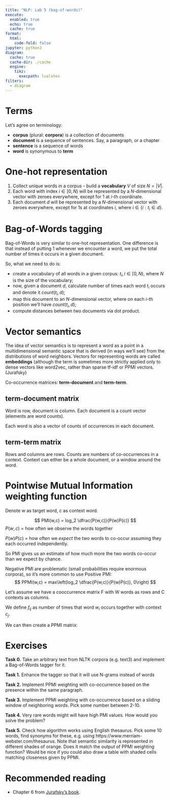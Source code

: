 ```yaml
---
title: "NLP: Lab 5 (bag-of-words)"
execute:
  enabled: true
  echo: true
  cache: true
format:
  html:
    code-fold: false
jupyter: python3
diagram:
  cache: true
  cache-dir: ./cache
  engine:
    tikz:
      execpath: lualatex
filters:
  - diagram
---
```

# Terms
Let's agree on terminology:

- **corpus** (plural: **corpora**) is a collection of documents
- **document** is a sequence of sentences. Say, a paragraph, or a chapter
- **sentence** is a sequence of words
- **word** is synonymous to **term**

# One-hot representation

1. Collect unique words in a corpus - build a **vocabulary** $V$ of size $N=|V|$.
2. Each word with index $i \in [0,N)$ will be represented by a $N$-dimensional vector with zeroes everywhere, except for $1$ at $i$-th coordinate.
3. Each document $d$ will be represented by a $N$-dimensional vector with zeroes everywhere, except for $1$s at coordinates $i$, where $i \in \left\{i: t_i \in d \right\}$.

# Bag-of-Words tagging
Bag-of-Words is very similar to one-hot representation. One difference is that instead of putting $1$ whenever we encounter a word, we put the total number of times it occurs in a given document.

 So, what we need to do is:

- create a vocabulary of all words in a given corpus: $t_i,\, i \in [0,N)$, where $N$ is the size of the vocabulary;
- now, given a document $d$, calculate number of times each word $t_i$ occurs and denote it $count(t_i, d)$;
- map this document to an $N$-dimensional vector, where on each $i$-th position we'll have $count(t_i, d)$;
- compute distances between two documents via dot product.

# Vector semantics
The idea of vector semantics is to represent a word as a point in a multidimensional semantic space that is derived (in ways we’ll see) from the distributions of word neighbors.
 Vectors for representing words are called **embeddings** (although the term is sometimes more strictly applied only to dense vectors like word2vec, rather than sparse tf-idf or PPMI vectors. (Jurafsky)

Co-occurrence matrices: **term-document** and **term-term**.

## term-document matrix
Word is row, document is column. Each document is a count vector (elements are word counts).

Each word is also a vector of counts of occurrences in each document.

## term-term matrix
Rows and columns are rows. Counts are numbers of co-occurrences in a context. Context can either be a whole document, or a window around the word.

# Pointwise Mutual Information weighting function

Denote $w$ as target word, $c$ as context word.

$$
PMI(w,c) = log_2 \dfrac{P(w,c)}{P(w)P(c)}
$$
$P(w,c)$ = how often we observe the words together

$P(w)P(c)$ = how often we *expect* the two words to co-occur assuming they each occurred independently.

So PMI gives us an estimate of how much more the two words co-occur than we expect by chance.

Negative PMI are problematic (small probabilities require enormous corpora), so it's more common to use Positive PMI:
$$
PPMI(w,c) = max\left(log_2 \dfrac{P(w,c)}{P(w)P(c)}, 0\right)
$$

Let's assume we have a cooccurrence matrix F with W words as rows and C contexts as columns.

We define $f_{ij}$ as number of times that word $w_i$ occurs together with context $c_j$.

We can then create a PPMI matrix:
\begin{align*}
&p_{ij} = \dfrac{f_{ij}}{\sum\limits_{i=1}^W \sum\limits_{j=1}^C f_{ij}},
p_{i*} = \dfrac{\sum\limits_{j=1}^C f_{ij}}{\sum\limits_{i=1}^W \sum\limits_{j=1}^C f_{ij}},
p_{*j} = \dfrac{\sum\limits_{i=1}^W f_{ij}}{\sum\limits_{i=1}^W \sum\limits_{j=1}^C f_{ij}},\\
&PPMI_{ij} = max\left(log_2 \dfrac{p_{ij}}{p_{i*}p_{*j}}, 0\right)
\end{align*}

 <!-- \textbf{Problem:} very rare words have high PMI values. -->
 <!-- Solutions: -->
 <!-- \begin{itemize} -->
 <!--   \item Use $P_{\alpha}(c) = \dfrac{count(c)^{\alpha}}{\sum\limits_c count(c)^{\alpha}}$ instead of $P(c)$, with $\alpha=0.75$ for example (raising to 0.75 increases the probability assigned to rare contexts) -->
 <!--   \item Laplace smoothing: before computing PMI, add small constant $k$ to each of the counts. -->
 <!-- \end{itemize} -->

# Exercises

**Task 0.**  Take an arbitrary text from NLTK corpora (e.g. text3) and implement a Bag-of-Words tagger for it.

**Task 1.** Enhance the tagger so that it will use N-grams instead of words

**Task 2.** Implement PPMI weighting with co-occurrence based on the presence within the same paragraph.

**Task 3.** Implement PPMI weighting with co-occurrence based on a sliding window of neighboring words. Pick some number between 2-10.

**Task 4.** Very rare words might will have high PMI values. How would you solve the problem?

**Task 5.** Check how algorithm works using English thesaurus. Pick some 10 words, find synonyms for these, e.g. using https://www.merriam-webster.com/thesaurus. Note that semantic similarity is represented in different shades of orange. Does it match the output of PPMI weighting function? Would be nice if you could also draw a table with shaded cells matching closeness given by PPMI.

# Recommended reading 

- Chapter 6 from [Jurafsky's book](https://web.stanford.edu/~jurafsky/slp3/).
